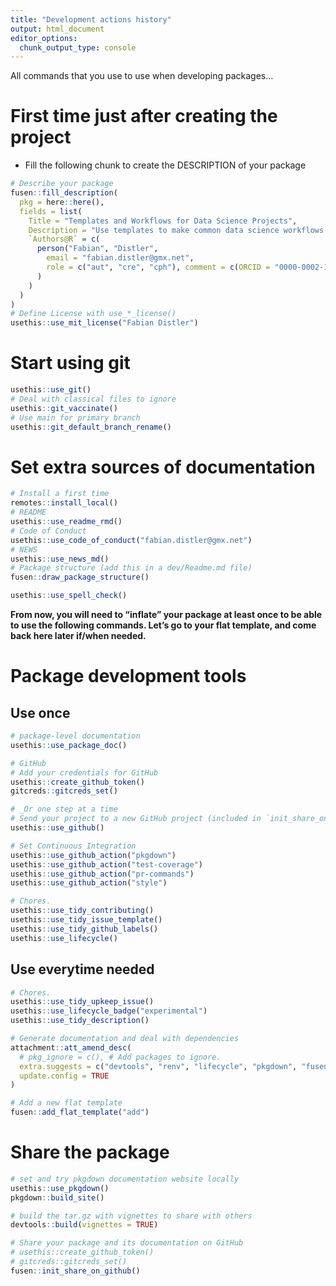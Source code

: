 ```yaml
---
title: "Development actions history"
output: html_document
editor_options: 
  chunk_output_type: console
---
```


All commands that you use to use when developing packages...

# First time just after creating the project

- Fill the following chunk to create the DESCRIPTION of your package

```r
# Describe your package
fusen::fill_description(
  pkg = here::here(),
  fields = list(
    Title = "Templates and Workflows for Data Science Projects",
    Description = "Use templates to make common data science workflows easier.",
    `Authors@R` = c(
      person("Fabian", "Distler",
        email = "fabian.distler@gmx.net",
        role = c("aut", "cre", "cph"), comment = c(ORCID = "0000-0002-1438-0724")
      )
    )
  )
)
# Define License with use_*_license()
usethis::use_mit_license("Fabian Distler")
```

# Start using git

```r
usethis::use_git()
# Deal with classical files to ignore
usethis::git_vaccinate()
# Use main for primary branch
usethis::git_default_branch_rename()
```

# Set extra sources of documentation

```r
# Install a first time
remotes::install_local()
# README
usethis::use_readme_rmd()
# Code of Conduct
usethis::use_code_of_conduct("fabian.distler@gmx.net")
# NEWS
usethis::use_news_md()
# Package structure (add this in a dev/Readme.md file)
fusen::draw_package_structure()

usethis::use_spell_check()
```

**From now, you will need to "inflate" your package at least once to be able to use the following commands. Let's go to your flat template, and come back here later if/when needed.**


# Package development tools
## Use once

```r
# package-level documentation
usethis::use_package_doc()

# GitHub
# Add your credentials for GitHub
usethis::create_github_token()
gitcreds::gitcreds_set()

# _Or one step at a time
# Send your project to a new GitHub project (included in `init_share_on_github()`)
usethis::use_github()

# Set Continuous Integration
usethis::use_github_action("pkgdown")
usethis::use_github_action("test-coverage")
usethis::use_github_action("pr-commands")
usethis::use_github_action("style")

# Chores.
usethis::use_tidy_contributing()
usethis::use_tidy_issue_template()
usethis::use_tidy_github_labels()
usethis::use_lifecycle()
```

## Use everytime needed

```r
# Chores.
usethis::use_tidy_upkeep_issue()
usethis::use_lifecycle_badge("experimental")
usethis::use_tidy_description()

# Generate documentation and deal with dependencies
attachment::att_amend_desc(
  # pkg_ignore = c(), # Add packages to ignore.
  extra.suggests = c("devtools", "renv", "lifecycle", "pkgdown", "fusen"),
  update.config = TRUE
)

# Add a new flat template
fusen::add_flat_template("add")
```

# Share the package

```r
# set and try pkgdown documentation website locally
usethis::use_pkgdown()
pkgdown::build_site()

# build the tar.gz with vignettes to share with others
devtools::build(vignettes = TRUE)

# Share your package and its documentation on GitHub
# usethis::create_github_token()
# gitcreds::gitcreds_set()
fusen::init_share_on_github()
```
